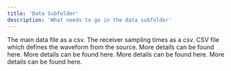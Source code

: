 ```yaml
---
title: 'Data Subfolder'
description: 'What needs to go in the data subfolder'
---
```


<CardGroup cols={1}>
  <Card title="Data File" icon="square-1">
    The main data file as a csv. 
  </Card>
  <Card title="Offtime Sampling File" icon="square-2">
    The receiver sampling times as a csv. 
  </Card>
  <Card title="Waveform File" icon="square-3">
    CSV file which defines the waveform from the source.
  </Card>
  <Card title="System Configuration" icon="square-4" href="/25_aem/configuration/system">
    More details can be found here.
  </Card>
  <Card title="Survey Configuration" icon="square-5" href="/25_aem/configuration/survey">
    More details can be found here.
  </Card>
  <Card title="Inversion Configuration" icon="square-6" href="/25_aem/configuration/inversion">
    More details can be found here.
  </Card>
  <Card title="Logo Image (optional)" icon="square-7">
    More details can be found here.
  </Card>
</CardGroup>
